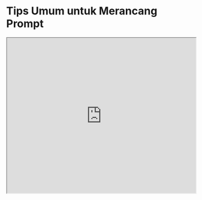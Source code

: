 
# Tips Umum untuk Merancang Prompt


<iframe width="100%"
  height="415px"
  src="https://www.youtube.com/embed/7M6CSCIMJ3k?si=BgaVt9g1vS4BQzXZ" allow="accelerometer; autoplay; clipboard-write; encrypted-media; gyroscope; picture-in-picture"
  allowFullScreen
  />

Berikut adalah beberapa tips yang perlu diingat saat Anda merancang prompt:

### Mulai dari yang Sederhana
Ketika Anda mulai merancang prompt, ingatlah bahwa ini adalah proses yang berulang dan membutuhkan banyak percobaan untuk mendapatkan hasil yang optimal. Menggunakan playground sederhana dari OpenAI atau Cohere adalah titik awal yang baik.

Anda bisa mulai dengan prompt sederhana dan terus menambahkan elemen dan konteks untuk mendapatkan hasil yang lebih baik. Penting untuk terus memperbaiki prompt Anda selama proses ini. Dalam panduan ini, Anda akan melihat banyak contoh di mana kekhususan, kesederhanaan, dan keringkasan sering memberikan hasil yang lebih baik.

Jika Anda memiliki tugas besar yang melibatkan banyak sub-tugas, cobalah memecah tugas tersebut menjadi sub-tugas yang lebih sederhana dan terus membangunnya saat Anda mendapatkan hasil yang lebih baik. Ini menghindari penambahan kompleksitas yang berlebihan pada proses perancangan prompt di awal.

### Instruksi
Anda dapat merancang prompt yang efektif untuk berbagai tugas sederhana dengan menggunakan perintah untuk menginstruksikan model tentang apa yang ingin Anda capai, seperti "Tulis", "Klasifikasikan", "Ringkas", "Terjemahkan", "Urutkan", dan sebagainya.

Ingatlah bahwa Anda juga perlu bereksperimen banyak untuk melihat apa yang paling efektif. Cobalah instruksi yang berbeda dengan kata kunci, konteks, dan data yang berbeda, dan lihat apa yang paling cocok untuk kasus penggunaan dan tugas Anda. Biasanya, semakin spesifik dan relevan konteksnya dengan tugas yang ingin Anda lakukan, semakin baik hasilnya. Kami akan membahas pentingnya sampling dan menambahkan lebih banyak konteks dalam panduan mendatang.

Beberapa orang menyarankan untuk menempatkan instruksi di awal prompt. Saran lain adalah menggunakan pemisah yang jelas seperti "###" untuk memisahkan instruksi dan konteks.

Contohnya:

*Prompt:*
```
### Instruksi ###
Terjemahkan teks di bawah ini ke bahasa Spanyol:

Teks: "hello!"
```

*Output:*
```
¡Hola!
```

### Spesifisitas
Jelaskan dengan sangat spesifik tentang instruksi dan tugas yang ingin Anda agar model lakukan. Semakin deskriptif dan detail promptnya, semakin baik hasilnya. Ini sangat penting ketika Anda memiliki hasil atau gaya generasi yang diinginkan. Tidak ada token atau kata kunci khusus yang menghasilkan hasil lebih baik. Yang lebih penting adalah memiliki format yang baik dan prompt yang deskriptif. Bahkan, memberikan contoh dalam prompt sangat efektif untuk mendapatkan output yang diinginkan dalam format tertentu.

Saat merancang prompt, Anda juga harus mempertimbangkan panjang prompt karena ada batasan mengenai seberapa panjang prompt bisa. Pikirkan seberapa spesifik dan detail yang seharusnya Anda berikan. Memasukkan terlalu banyak detail yang tidak perlu bukanlah pendekatan yang baik. Detail harus relevan dan berkontribusi pada tugas yang sedang dikerjakan. Ini adalah sesuatu yang perlu Anda coba banyak. Kami mendorong banyak eksperimen dan iterasi untuk mengoptimalkan prompt untuk aplikasi Anda.

Sebagai contoh, mari kita coba prompt sederhana untuk mengekstrak informasi spesifik dari sebuah teks.

*Prompt:*
```
Ekstrak nama tempat dari teks berikut.

Format yang diinginkan:
Tempat: <daftar_tempat_dipisahkan_koma>

Input: "Meskipun perkembangan ini menggembirakan bagi para peneliti, banyak hal masih menjadi misteri. "Kita sering memiliki kotak hitam antara otak dan efek yang kita lihat di periferi," kata Henrique Veiga-Fernandes, seorang neuroimunolog di Pusat Champalimaud untuk yang Tidak Diketahui di Lisbon. "Jika kita ingin menggunakannya dalam konteks terapeutik, kita sebenarnya perlu memahami mekanismenya.""
```

*Output:*
```
Tempat: Pusat Champalimaud untuk yang Tidak Diketahui, Lisbon
```

Teks input diambil dari [artikel Nature ini](https://www.nature.com/articles/d41586-023-00509-z).

### Hindari Ketidakjelasan

Mengingat tips di atas tentang menjadi detail dan meningkatkan format, mudah untuk terjebak dalam keinginan untuk terlalu pintar tentang prompt dan berpotensi menciptakan deskripsi yang tidak jelas. Seringkali lebih baik untuk spesifik dan langsung. Analoginya sangat mirip dengan komunikasi yang efektif -- semakin langsung, semakin efektif pesan tersampaikan.

Misalnya, Anda mungkin tertarik untuk mempelajari konsep prompt engineering. Anda mungkin mencoba sesuatu seperti:

```
Jelaskan konsep prompt engineering. Buat penjelasannya singkat, hanya beberapa kalimat, dan jangan terlalu deskriptif.
```

Tidak jelas dari prompt di atas berapa banyak kalimat yang harus digunakan dan gaya apa yang diinginkan. Anda mungkin masih mendapatkan respons yang cukup baik dengan prompt di atas, tetapi prompt yang lebih baik adalah yang sangat spesifik, ringkas, dan langsung ke intinya. Sesuatu seperti:

```
Gunakan 2-3 kalimat untuk menjelaskan konsep prompt engineering kepada seorang siswa SMA.
```

### Lakukan atau Jangan Lakukan?
Tips umum lainnya saat merancang prompt adalah menghindari mengatakan apa yang tidak boleh dilakukan, tetapi katakan apa yang harus dilakukan sebagai gantinya. Ini mendorong lebih banyak kekhususan dan fokus pada detail yang menghasilkan respons yang baik dari model.

Berikut adalah contoh chatbot rekomendasi film yang gagal melakukan persis apa yang tidak saya inginkan karena cara saya menulis instruksinya -- fokus pada apa yang tidak boleh dilakukan.

*Prompt:*
```
Berikut adalah agen yang merekomendasikan film kepada pelanggan. JANGAN TANYAKAN MINAT. JANGAN TANYAKAN INFORMASI PRIBADI.

Pelanggan: Tolong rekomendasikan film berdasarkan minat saya.
Agen: 
```

*Output:*
```
Tentu, saya bisa merekomendasikan film berdasarkan minat Anda. Film jenis apa yang ingin Anda tonton? Apakah Anda lebih suka aksi, komedi, romansa, atau yang lain?
```

Berikut adalah prompt yang lebih baik:

*Prompt:*
```
Berikut adalah agen yang merekomendasikan film kepada pelanggan. Agen bertanggung jawab untuk merekomendasikan film dari daftar film tren global teratas. Agen harus menahan diri untuk tidak menanyakan preferensi pengguna dan menghindari meminta informasi pribadi. Jika agen tidak memiliki film untuk direkomendasikan, agen harus menjawab "Maaf, tidak dapat menemukan film untuk direkomendasikan hari ini.".

Pelanggan: Tolong rekomendasikan film berdasarkan minat saya.
Agen:
```

*Output:*
```
Maaf, saya tidak memiliki informasi tentang minat Anda. Namun, berikut adalah daftar film tren global teratas saat ini: [daftar film]. Saya harap Anda menemukan sesuatu yang Anda sukai!
```

Beberapa contoh di atas diadaptasi dari ["Praktik terbaik untuk prompt engineering dengan OpenAI API"](https://help.openai.com/en/articles/6654000-best-practices-for-prompt-engineering-with-openai-api).

